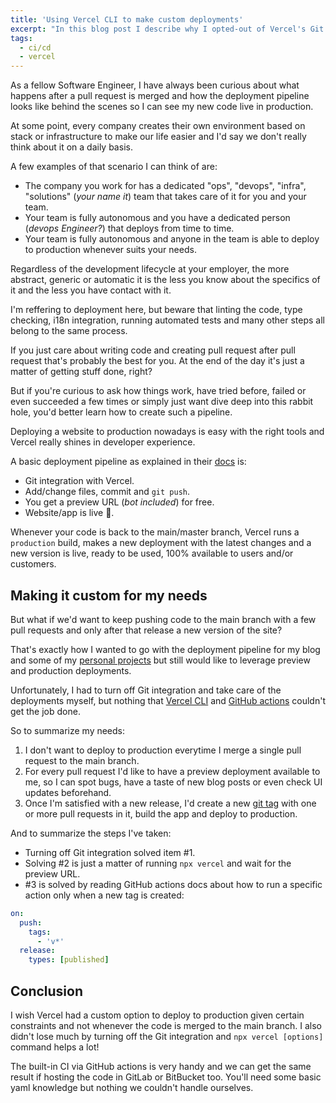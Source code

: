 ```yaml
---
title: 'Using Vercel CLI to make custom deployments'
excerpt: "In this blog post I describe why I opted-out of Vercel's Git integration and how I use their CLI with GitHub actions to deploy my website and blog to production."
tags:
  - ci/cd
  - vercel
---
```


As a fellow Software Engineer, I have always been curious about what happens after a pull request is merged and how the deployment pipeline looks like behind the scenes so I can see my new code live in production.

At some point, every company creates their own environment based on stack or infrastructure to make our life easier and I'd say we don't really think about it on a daily basis.

A few examples of that scenario I can think of are:

- The company you work for has a dedicated "ops", "devops", "infra", "solutions" (_your name it_) team that takes care of it for you and your team.
- Your team is fully autonomous and you have a dedicated person (_devops Engineer?_) that deploys from time to time.
- Your team is fully autonomous and anyone in the team is able to deploy to production whenever suits your needs.

Regardless of the development lifecycle at your employer, the more abstract, generic or automatic it is the less you know about the specifics of it and the less you have contact with it.

I'm reffering to deployment here, but beware that linting the code, type checking, i18n integration, running automated tests and many other steps all belong to the same process.

If you just care about writing code and creating pull request after pull request that's probably the best for you. At the end of the day it's just a matter of getting stuff done, right?

But if you're curious to ask how things work, have tried before, failed or even succeeded a few times or simply just want dive deep into this rabbit hole, you'd better learn how to create such a pipeline.

Deploying a website to production nowadays is easy with the right tools and Vercel really shines in developer experience.

A basic deployment pipeline as explained in their [docs](https://vercel.com/docs) is:

- Git integration with Vercel.
- Add/change files, commit and `git push`.
- You get a preview URL (_bot included_) for free.
- Website/app is live 🚀.

Whenever your code is back to the main/master branch, Vercel runs a `production` build, makes a new deployment with the latest changes and a new version is live, ready to be used, 100% available to users and/or customers.

## Making it custom for my needs

But what if we'd want to keep pushing code to the main branch with a few pull requests and only after that release a new version of the site?

That's exactly how I wanted to go with the deployment pipeline for my blog and some of my [personal projects](/blog/atomic-money-from-a-spreadsheet-to-a-side-project) but still would like to leverage preview and production deployments.

Unfortunately, I had to turn off Git integration and take care of the deployments myself, but nothing that [Vercel CLI](https://vercel.com/docs/cli) and [GitHub actions](https://github.com/features/actions) couldn't get the job done.

So to summarize my needs:

1. I don't want to deploy to production everytime I merge a single pull request to the main branch.
2. For every pull request I'd like to have a preview deployment available to me, so I can spot bugs, have a taste of new blog posts or even check UI updates beforehand.
3. Once I'm satisfied with a new release, I'd create a new [git tag](https://git-scm.com/book/en/v2/Git-Basics-Tagging) with one or more pull requests in it, build the app and deploy to production.

And to summarize the steps I've taken:

- Turning off Git integration solved item #1.
- Solving #2 is just a matter of running `npx vercel` and wait for the preview URL.
- #3 is solved by reading GitHub actions docs about how to run a specific action only when a new tag is created:

```yaml
on:
  push:
    tags:
      - 'v*'
  release:
    types: [published]
```

## Conclusion

I wish Vercel had a custom option to deploy to production given certain constraints and not whenever the code is merged to the main branch.
I also didn't lose much by turning off the Git integration and `npx vercel [options]` command helps a lot!

The built-in CI via GitHub actions is very handy and we can get the same result if hosting the code in GitLab or BitBucket too.
You'll need some basic yaml knowledge but nothing we couldn't handle ourselves.

